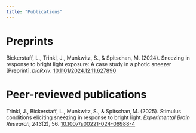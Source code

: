 ```yaml
---
title: "Publications"
---
```


# Preprints

Bickerstaff, L., Trinkl, J., Munkwitz, S., & Spitschan, M. (2024). Sneezing in response to bright light exposure: A case study in a photic sneezer [Preprint]. *bioRxiv*. [10.1101/2024.12.11.627890](https://doi.org/10.1101/2024.12.11.627890)

# Peer-reviewed publications

Trinkl, J., Bickerstaff, L., Munkwitz, S., & Spitschan, M. (2025). Stimulus conditions eliciting sneezing in response to bright light. *Experimental Brain Research, 243*(2), 56. [10.1007/s00221-024-06988-4](https://doi.org/10.1007/s00221-024-06988-4)
